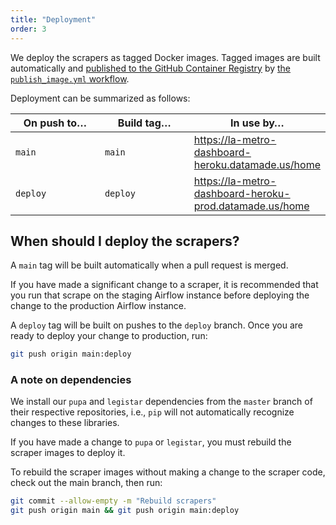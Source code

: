 ```yaml
---
title: "Deployment"
order: 3
---
```


We deploy the scrapers as tagged Docker images. Tagged images are built
automatically and [published to the GitHub Container Registry](https://github.com/Metro-Records/scrapers-lametro/pkgs/container/scrapers-lametro)
by [the `publish_image.yml` workflow](https://github.com/Metro-Records/scrapers-lametro/blob/main/.github/workflows/publish_image.yml).

Deployment can be summarized as follows:

| On push to... | Build tag... | In use by... |
| - | - | - |
| `main` | `main` | [https://la-metro-dashboard-heroku.datamade.us/home](https://la-metro-dashboard-heroku.datamade.us/home) |
| `deploy` | `deploy` | [https://la-metro-dashboard-heroku-prod.datamade.us/home](https://la-metro-dashboard-heroku-prod.datamade.us/home) |

## When should I deploy the scrapers?

A `main` tag will be built automatically when a pull request is merged. 

::: {.callout-caution}
If you have made a significant change to a scraper, it is recommended that you run that
scrape on the staging Airflow instance before deploying the change to the production
Airflow instance.
:::

A `deploy` tag will be built on pushes to the `deploy` branch. Once you are ready to
deploy your change to production, run:

```bash
git push origin main:deploy
```

### A note on dependencies

We install our `pupa` and `legistar` dependencies from the `master` branch of their
respective repositories, i.e., `pip` will not automatically recognize changes to
these libraries.

::: {.callout-warning}
If you have made a change to `pupa` or `legistar`, you must rebuild the scraper
images to deploy it.
:::

To rebuild the scraper images without making a change to the scraper code, check out
the main branch, then run:

```bash
git commit --allow-empty -m "Rebuild scrapers"
git push origin main && git push origin main:deploy
```
